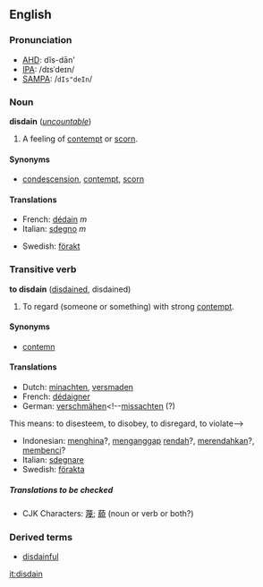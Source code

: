 ==English==
===Pronunciation===
*[[AHD]]: dĭs-dān'
*[[IPA]]: /dɪsˈdeɪn/
*[[SAMPA]]: /<tt>dIs"deIn</tt>/

===Noun===
'''disdain''' (''[[uncountable]]'')

#A feeling of [[contempt]] or [[scorn]].

====Synonyms====
*[[condescension]], [[contempt]], [[scorn]]

====Translations====
{{top}}
*French: [[dédain]] ''m''
*Italian: [[sdegno]] ''m''
{{mid}}
*Swedish: [[förakt]]
{{bottom}}

===Transitive verb===
'''to disdain''' ([[disdained]], disdained)

#To regard (someone or something) with strong [[contempt]].

====Synonyms====
*[[contemn]]

====Translations====
{{top}}
*Dutch: [[minachten]], [[versmaden]]
*French: [[dédaigner]]
*German: [[verschmähen]]<!--[[missachten]] (?)
This means: to disesteem, to disobey, to disregard, to violate-->
{{mid}}
*Indonesian: [[hina|menghina]]?, [[anggap|menganggap]] [[rendah]]?, [[rendah|merendahkan]]?, [[benci|membenci]]?
*Italian: [[sdegnare]]
*Swedish: [[förakta]]
{{bottom}}

=====Translations to be checked=====
<!--Remove this section once all of the translations below have been moved into the tables above.-->
{{checktrans}}

*CJK Characters: [[蔑]]; [[藐]] (noun or verb or both?)

===Derived terms===
*[[disdainful]]

[[it:disdain]]